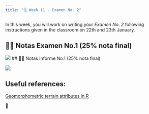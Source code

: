 ```yaml
---
title: "🗓️ Week 11 - Examen No. 2"
---
```


In this week, you will work on writing your *Examen No. 2* following instructions given in the classroom on 22th and 23th January.

## 👨‍🏫 Notas Examen No.1 (25% nota final)

![](figures/Notas_Examen1.png)
## 👨‍🏫 Notas Informe No.1 (25% nota final)

![](figures/Notas_Informe1.png)

## Useful references:

[Geomorphometric terrain attributes in R](https://rpubs.com/ials2un/geomorphometric)

🎥 





